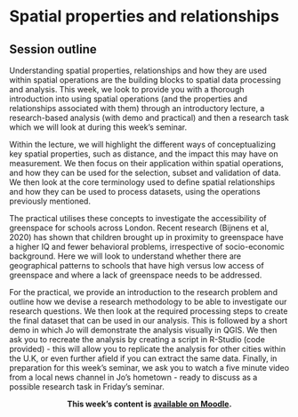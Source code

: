 # Spatial properties and relationships

## Session outline
Understanding spatial properties, relationships and how they are used within spatial operations are the building blocks to spatial data processing and analysis. This week, we look to provide you with a thorough introduction into using spatial operations (and the properties and relationships associated with them) through an introductory lecture, a research-based analysis (with demo and practical) and then a research task which we will look at during this week's seminar.

Within the lecture, we will highlight the different ways of conceptualizing key spatial properties, such as distance, and the impact this may have on measurement.  We then focus on their application within spatial operations, and how they can be used for the selection, subset and validation of data. We then look at the core terminology used to define spatial relationships and how they can be used to process datasets, using the operations previously mentioned. 

The practical utilises these concepts to investigate the accessibility of greenspace for schools across London. Recent research (Bijnens et al, 2020) has shown that children brought up in proximity to greenspace have a higher IQ and fewer behavioral problems, irrespective of socio-economic background. Here we will look to understand whether there are geographical patterns to schools that have high versus low access of greenspace and where a lack of greenspace needs to be addressed.

For the practical, we provide an introduction to the research problem and outline how we devise a research methodology to be able to investigate our research questions. We then look at the required processing steps to create the final dataset that can be used in our analysis. This is followed by a short demo in which Jo will demonstrate the analysis visually in QGIS. We then ask you to recreate the analysis by creating a script in R-Studio (code provided) - this will allow you to replicate the analysis for other cities within the U.K, or even further afield if you can extract the same data. Finally, in preparation for this week's seminar, we ask you to watch a five minute video from a local news channel in Jo's hometown - ready to discuss as a possible research task in Friday's seminar.

<center>**This week's content is [available on Moodle](https://moodle.ucl.ac.uk/).**</center>

